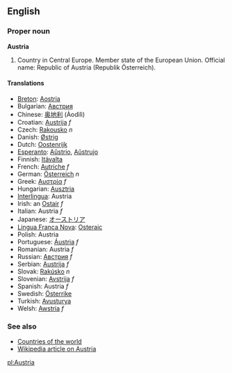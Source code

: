 ==English==

===Proper noun===
'''Austria'''

# Country in Central Europe. Member state of the European Union. Official name: Republic of Austria (Republik Österreich).

====Translations====
*[[Breton]]: [[Aostria]]
*Bulgarian: [[Австрия]]
*Chinese: [[奥地利]] (Àodìlì)
*Croatian: [[Austrija]] ''f''
*Czech: [[Rakousko]] ''n''
*Danish: [[Østrig]]
*Dutch: [[Oostenrijk]]
*[[Esperanto]]: [[Aŭstrio]], [[Aŭstrujo]]
*Finnish: [[Itävalta]]
*French: [[Autriche]] ''f''
*German: [[Österreich]] ''n''
*Greek: [[Αυστρία]] ''f''
*Hungarian: [[Ausztria]]
*[[Interlingua]]: Austria
*Irish: an [[Ostair]] ''f''
*Italian: Austria ''f''
*Japanese: [[オーストリア]]
*[[Lingua Franca Nova]]: [[Osteraic]]
*Polish: Austria
*Portuguese: [[Áustria]] ''f''
*Romanian: Austria ''f''
*Russian: [[Австрия]] ''f''
*Serbian: [[Austrija]] ''f''
*Slovak: [[Rakúsko]] ''n''
*Slovenian: [[Avstrija]] ''f''
*Spanish: Austria ''f''
*Swedish: [[Österrike]]
*Turkish: [[Avusturya]]
*Welsh: [[Awstria]] ''f''

===See also===
*[[Countries of the world]]
*[[w:Austria|Wikipedia article on Austria]]

[[pl:Austria]]